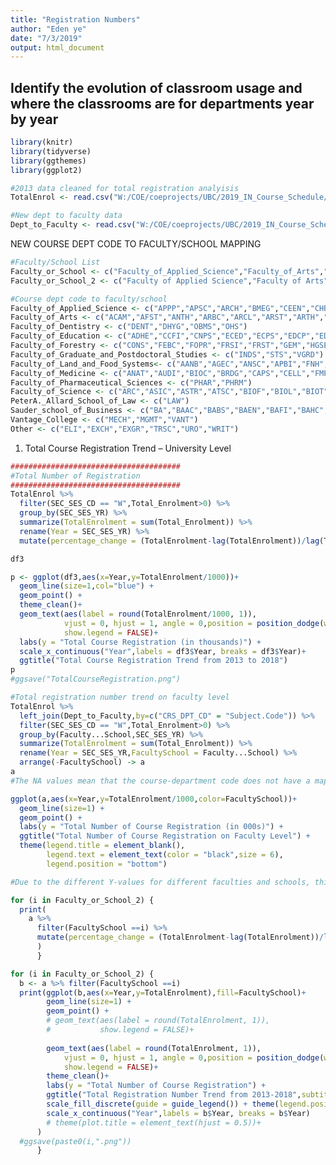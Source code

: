 ```yaml
---
title: "Registration Numbers"
author: "Eden ye"
date: "7/3/2019"
output: html_document
---
```


## Identify the evolution of classroom usage and where the classrooms are for departments year by year 

```r
library(knitr)
library(tidyverse)
library(ggthemes)
library(ggplot2)
```

```r
#2013 data cleaned for total registration analyisis
TotalEnrol <- read.csv("W:/COE/coeprojects/UBC/2019_IN_Course_Schedule/06_COE_Deliverables/Codes/Data/dataFrame_TotalEnrol.csv")

#New dept to faculty data
Dept_to_Faculty <- read.csv("W:/COE/coeprojects/UBC/2019_IN_Course_Schedule/06_COE_Deliverables/Codes/Data/Course Codes to Faculty-08.02.19.csv")

```

NEW COURSE DEPT CODE TO FACULTY/SCHOOL MAPPING
```r
#Faculty/School List
Faculty_or_School <- c("Faculty_of_Applied_Science","Faculty_of_Arts","Faculty_of_Dentistry","Faculty_of_Education","Faculty_of_Forestry","Faculty_of_Graduate_and_Postdoctoral_Studies","Faculty_of_Land_and_Food_Systems","Faculty_of_Medicine","Faculty_of_Pharmaceutical_Sciences","Faculty_of_Science","PeterA._Allard_School_of_Law","Sauder_school_of_Business","Vantage_College","Other")
Faculty_or_School_2 <- c("Faculty of Applied Science","Faculty of Arts","Faculty of Dentistry","Faculty of Education","Faculty of Forestry","Faculty of Graduate and Postdoctoral Studies","Faculty of Land and Food Systems","Faculty of Medicine","Faculty of Pharmaceutical Sciences","Faculty of Science","Peter A. Allard School of Law","Sauder School of Business","Vantage College","Other")

#Course dept code to faculty/school
Faculty_of_Applied_Science <- c("APPP","APSC","ARCH","BMEG","CEEN","CHBE","CICS","CIVL","CPEN","DES","EECE","ELEC","ENDS","ENPP","GBPR","HPB","IGEN","IWME","LARC","MINE","MTRL","NAME","NURS","PLAN","SGES","UDES","URSY","VURS")
Faculty_of_Arts <- c("ACAM","AFST","ANTH","ARBC","ARCL","ARST","ARTH","ARTS","ASIA","ASLA","ASTU","CCST","CDST","CENS","CHIL","CHIN","CLCH","CLST","CNRS","CNTO","COLX","CRWR","CSIS","CTLN","DANI","DMED","ECON","ENGL","FACT","FHIS","FIPR","FIST","FMST","FNEL","FNIS","FREN","GEOB","GEOG","GERM","GPP","GREK","GRSJ","HEBR","HESO","HINU","HIST","IAR","IEST","INDO","INFO","INLB","ITAL","ITST","JAPN","JRNL","KORN","LAIS","LASO","LAST","LATN","LIBR","LING","MDVL","MUSC","NEST","PERS","PHIL","POLI","POLS","PORT","PSYC","PUNJ","RELG","RGLA","RMST","RUSS","SANS","SCAN","SEAL","SLAV","SOAL","SOCI","SOWK","SPAN","SWED","THTR","TIBT","UKRN","URST","VISA","WRDS")
Faculty_of_Dentistry <- c("DENT","DHYG","OBMS","OHS")
Faculty_of_Education <- c("ADHE","CCFI","CNPS","ECED","ECPS","EDCP","EDST","EDUC","EPSE","ETEC","KIN","LIBE","LLED","VRHC")
Faculty_of_Forestry <- c("CONS","FEBC","FOPR","FRSI","FRST","GEM","HGSE","UFOR","WOOD")
Faculty_of_Graduate_and_Postdoctoral_Studies <- c("INDS","STS","VGRD")
Faculty_of_Land_and_Food_Systems<- c("AANB","AGEC","ANSC","APBI","FNH","FOOD","FRE","GRS","HUNU","LFS","LWS","PLNT","SOIL")
Faculty_of_Medicine <- c("ANAT","AUDI","BIOC","BRDG","CAPS","CELL","FMPR","FSCT","GENE","INDE","MEDD","MEDG","MEDI","MIDW","NEUR","NRSC","OBST","ONCO","ORNT","ORPA","OSOT","PATH","PCTH","PHTH","PHYL","PLAS","PSYT","RADI","RHSC","RSOT","SPHA","SPPH","SURG","UROL")
Faculty_of_Pharmaceutical_Sciences <- c("PHAR","PHRM")
Faculty_of_Science <- c("ARC","ASIC","ASTR","ATSC","BIOF","BIOL","BIOT","BOTA","CHEM","COGS","CPSC","CSPW","DSCI","ENPH","ENVR","EOSC","FISH","GSAT","ISCI","MATH","MICB","MRNE","PHYS","RES","SCIE","STAT","ZOOL")
PeterA._Allard_School_of_Law <- c("LAW")
Sauder_school_of_Business <- c("BA","BAAC","BABS","BAEN","BAFI","BAHC","BAHR","BAIM","BAIT","BALA","BAMA","BAMS","BAPA","BASC","BASD","BASM","BATL","BAUL","BUSI","COEC","COHR","COMM","COMR","EMBA")
Vantage_College <- c("MECH","MGMT","VANT")
Other <- c("ELI","EXCH","EXGR","TRSC","URO","WRIT")
```


1.	Total Course Registration Trend – University Level
```r
######################################
#Total Number of Registration
######################################
TotalEnrol %>% 
  filter(SEC_SES_CD == "W",Total_Enrolment>0) %>%
  group_by(SEC_SES_YR) %>% 
  summarize(TotalEnrolment = sum(Total_Enrolment)) %>% 
  rename(Year = SEC_SES_YR) %>% 
  mutate(percentage_change = (TotalEnrolment-lag(TotalEnrolment))/lag(TotalEnrolment)) -> df3

df3

p <- ggplot(df3,aes(x=Year,y=TotalEnrolment/1000))+
  geom_line(size=1,col="blue") +
  geom_point() +
  theme_clean()+
  geom_text(aes(label = round(TotalEnrolment/1000, 1)),
            vjust = 0, hjust = 1, angle = 0,position = position_dodge(width = 1),
            show.legend = FALSE)+
  labs(y = "Total Course Registration (in thousands)") +
  scale_x_continuous("Year",labels = df3$Year, breaks = df3$Year)+
  ggtitle("Total Course Registration Trend from 2013 to 2018") 
p
#ggsave("TotalCourseRegistration.png")

```


```r
#Total registration number trend on faculty level
TotalEnrol %>% 
  left_join(Dept_to_Faculty,by=c("CRS_DPT_CD" = "Subject.Code")) %>% 
  filter(SEC_SES_CD == "W",Total_Enrolment>0) %>%
  group_by(Faculty...School,SEC_SES_YR) %>% 
  summarize(TotalEnrolment = sum(Total_Enrolment)) %>% 
  rename(Year = SEC_SES_YR,FacultySchool = Faculty...School) %>% 
  arrange(-FacultySchool) -> a 
a
#The NA values mean that the course-department code does not have a mapping in faculty/school

ggplot(a,aes(x=Year,y=TotalEnrolment/1000,color=FacultySchool))+
  geom_line(size=1) +
  geom_point() +
  labs(y = "Total Number of Course Registration (in 000s)") +
  ggtitle("Total Number of Course Registration on Faculty Level") +
  theme(legend.title = element_blank(),
        legend.text = element_text(color = "black",size = 6),
        legend.position = "bottom")

#Due to the different Y-values for different faculties and schools, this plot does not show the trend very well, so I broke the plot into each faculty/school level.

```


```r
for (i in Faculty_or_School_2) {
  print(
    a %>% 
      filter(FacultySchool ==i) %>% 
      mutate(percentage_change = (TotalEnrolment-lag(TotalEnrolment))/lag(TotalEnrolment))
      )
      }

```


```r
for (i in Faculty_or_School_2) {
  b <- a %>% filter(FacultySchool ==i)
  print(ggplot(b,aes(x=Year,y=TotalEnrolment),fill=FacultySchool)+
        geom_line(size=1) +
        geom_point() +
        # geom_text(aes(label = round(TotalEnrolment, 1)),
        #           show.legend = FALSE)+
          
        geom_text(aes(label = round(TotalEnrolment, 1)),
            vjust = 0, hjust = 1, angle = 0,position = position_dodge(width = 1),
            show.legend = FALSE)+
        theme_clean()+
        labs(y = "Total Number of Course Registration") +
        ggtitle("Total Registration Number Trend from 2013-2018",subtitle = i) +
        scale_fill_discrete(guide = guide_legend()) + theme(legend.position = "bottom")+
        scale_x_continuous("Year",labels = b$Year, breaks = b$Year)
        # theme(plot.title = element_text(hjust = 0.5))+
      )
  #ggsave(paste0(i,".png"))
      }

```
